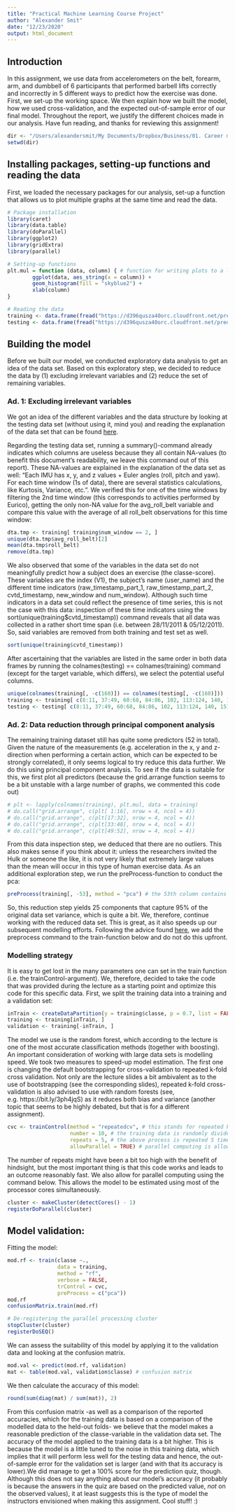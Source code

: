 ```yaml
---
title: "Practical Machine Learning Course Project"
author: "Alexander Smit"
date: "12/23/2020"
output: html_document
---
```


## Introduction
In this assignment, we use data from accelerometers on the belt, forearm, arm, and dumbbell of 6 participants that performed barbell lifts correctly and incorrectly in 5 different ways to predict how the exercise was done. First, we set-up the working space. We then explain how we built the model, how we used cross-validation, and the expected out-of-sample error of our final model. Throughout the report, we justify the different choices made in our analysis. Have fun reading, and thanks for reviewing this assignment!

```r
dir <- "/Users/alexandersmit/My Documents/Dropbox/Business/01. Career management/00. Skills/03. R"
setwd(dir)
```

## Installing packages, setting-up functions and reading the data
First, we loaded the necessary packages for our analysis, set-up a function that allows us to plot multiple graphs at the same time and read the data.

```r
# Package installation
library(caret)
library(data.table)
library(doParallel)
library(ggplot2)
library(gridExtra)
library(parallel)

# Setting-up functions
plt.mul = function (data, column) { # function for writing plots to a list
        ggplot(data, aes_string(x = column)) +
        geom_histogram(fill = "skyblue2") +
        xlab(column)
}

# Reading the data
training <- data.frame(fread("https://d396qusza40orc.cloudfront.net/predmachlearn/pml-training.csv"))
testing <- data.frame(fread("https://d396qusza40orc.cloudfront.net/predmachlearn/pml-testing.csv"))
```

## Building the model
Before we built our model, we conducted exploratory data analysis to get an idea of the data set. Based on this exploratory step, we decided to reduce the data by (1) excluding irrelevant variables and (2) reduce the set of remaining variables.

### Ad. 1: Excluding irrelevant variables
We got an idea of the different variables and the data structure by looking at the testing data set (without using it, mind you) and reading the explanation of the data set that can be found [here](https://archive.ics.uci.edu/ml/datasets/Weight+Lifting+Exercises+monitored+with+Inertial+Measurement+Unit). 

Regarding the testing data set, running a summary()-command already indicates which columns are useless because they all contain NA-values (to benefit this document's readability, we leave this command out of this report). These NA-values are explained in the explanation of the data set as well: "Each IMU has x, y, and z values + Euler angles (roll, pitch and yaw). For each time window (1s of data), there are several statistics calculations, like Kurtosis, Variance, etc.". We verified this for one of the time windows by filtering the 2nd time window (this corresponds to activities performed by Eurico), getting the only non-NA value for the avg_roll_belt variable and compare this value with the average of all roll_belt observations for this time window:

```r
dta.tmp <- training[ training$num_window == 2, ]
unique(dta.tmp$avg_roll_belt)[2]
mean(dta.tmp$roll_belt)
remove(dta.tmp)
```

We also observed that some of the variables in the data set do not meaningfully predict how a subject does an exercise (the classe-score). These variables are the index (V1), the subject's name (user_name) and the different time indicators (raw_timestamp_part_1, raw_timestamp_part_2, cvtd_timestamp, new_window and num_window). Although such time indicators in a data set could reflect the presence of time series, this is not the case with this data: inspection of these time indicators using the sort(unique(training$cvtd_timestamp)) command reveals that all data was collected in a rather short time span (i.e. between 28/11/2011 & 05/12/2011). So, said variables are removed from both training and test set as well.

```r
sort(unique(training$cvtd_timestamp))
```

After ascertaining that the variables are listed in the same order in both data frames by running the colnames(testing) == colnames(training) command (except for the target variable, which differs), we select the potential useful columns.

```r
unique(colnames(training[, -c(160)]) == colnames(testing[, -c(160)]))
training <- training[ c(8:11, 37:49, 60:68, 84:86, 102, 113:124, 140, 151:160) ]
testing <- testing[ c(8:11, 37:49, 60:68, 84:86, 102, 113:124, 140, 151:160) ]
```

### Ad. 2: Data reduction through principal component analysis
The remaining training dataset still has quite some predictors (52 in total). Given the nature of the measurements (e.g. acceleration in the x, y and z-direction when performing a certain action, which can be expected to be strongly correlated), it only seems logical to try reduce this data further. We do this using principal component analysis. To see if the data is suitable for this, we first plot all predictors (because the grid.arrange function seems to be a bit unstable with a large number of graphs, we commented this code out)

```r
# plt <- lapply(colnames(training), plt.mul, data = training)
# do.call("grid.arrange", c(plt[ 1:16], nrow = 4, ncol = 4))
# do.call("grid.arrange", c(plt[17:32], nrow = 4, ncol = 4))
# do.call("grid.arrange", c(plt[33:48], nrow = 4, ncol = 4))
# do.call("grid.arrange", c(plt[49:52], nrow = 4, ncol = 4))
```

From this data inspection step, we deduced that there are no outliers. This also makes sense if you think about it: unless the researchers invited the Hulk or someone the like, it is not very likely that extremely large values than the mean will occur in this type of human exercise data. As an additional exploration step, we run the preProcess-function to conduct the pca:

```r
preProcess(training[, -53], method = "pca") # the 53th column contains the target variable, which is left out
```

So, this reduction step yields 25 components that capture 95% of the original data set variance, which is quite a bit. We, therefore, continue working with the reduced data set. This is great, as it also speeds up our subsequent modelling efforts. Following the advice found [here](https://stats.stackexchange.com/questions/46216/pca-and-k-fold-cross-validation-in-caret-package-in-r), we add the preprocess command to the train-function below and do not do this upfront.

### Modelling strategy
It is easy to get lost in the many parameters one can set in the train function (i.e. the trainControl-argument). We, therefore, decided to take the code that was provided during the lecture as a starting point and optimize this code for this specific data. First, we split the training data into a training and a validation set:

```r
inTrain <- createDataPartition(y = training$classe, p = 0.7, list = FALSE)
training <- training[inTrain, ]
validation <- training[-inTrain, ]
```

The model we use is the random forest, which according to the lecture is one of the most accurate classification methods (together with boosting). An important consideration of working with large data sets is modelling speed. We took two measures to speed-up model estimation. The first one is changing the default bootstrapping for cross-validation to repeated k-fold cross validation. Not only are the lecture slides a bit ambivalent as to the use of bootstrapping (see the corresponding slides), repeated k-fold cross-validation is also advised to use with random forests (see, e.g. https://bit.ly/3ph4jqS) as it reduces both bias and variance (another topic that seems to be highly debated, but that is for a different assignment). 

```r
cvc <- trainControl(method = "repeatedcv", # this stands for repeated k-fold cross validation 
                    number = 10, # the training data is randomly divided in 10 parts. Each of these parts is testing data for the model trained on the other 9. The error terms are averaged
                    repeats = 5, # the above process is repeated 5 times, and again the 5 error terms are averaged
                    allowParallel = TRUE) # parallel computing is allowed
```

The number of repeats might have been a bit too high with the benefit of hindsight, but the most important thing is that this code works and leads to an outcome reasonably fast. We also allow for parallel computing using the command below. This allows the model to be estimated using most of the processor cores simultaneously.

```r
cluster <- makeCluster(detectCores() - 1)
registerDoParallel(cluster)
```

## Model validation:
Fitting the model:

```r
mod.rf <- train(classe ~., 
                data = training, 
                method = "rf", 
                verbose = FALSE,
                trControl = cvc,
                preProcess = c("pca"))
mod.rf
confusionMatrix.train(mod.rf)

# De-registering the parallel processing cluster
stopCluster(cluster)
registerDoSEQ()
```

We can assess the suitability of this model by applying it to the validation data and looking at the confusion matrix. 

``` r
mod.val <- predict(mod.rf, validation)
mat <- table(mod.val, validation$classe) # confusion matrix
``` 

We then calculate the accuracy of this model:

``` r
round(sum(diag(mat) / sum(mat)), 2)
```

From this confusion matrix -as well as a comparison of the reported accuracies, which for the training data is based on a comparison of the modelled data to the held-out folds- we believe that the model makes a reasonable prediction of the classe-variable in the validation data set. The accuracy of the model applied to the training data is a bit higher. This is because the model is a little tuned to the noise in this training data, which implies that it will perform less well for the testing data and hence, the out-of-sample error for the validation set is larger (and with that its accuracy is lower).We did manage to get a 100% score for the prediction quiz, though. Although this does not say anything about our model's accuracy (it probably is because the answers in the quiz are based on the predicted value, *not* on the observed values), it at least suggests this is the type of model the instructors envisioned when making this assignment. Cool stuff! :)
